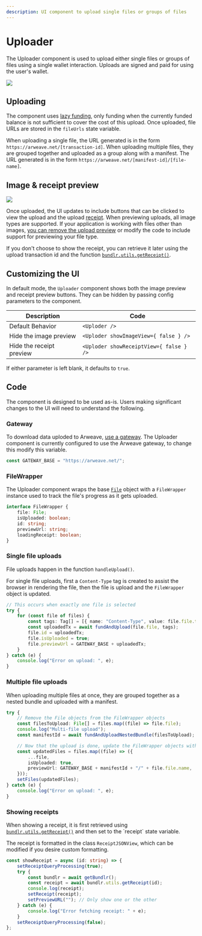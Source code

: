 ```yaml
---
description: UI component to upload single files or groups of files
---
```



# Uploader

The Uploader component is used to upload either single files or groups of files using a single wallet interaction. Uploads are signed and paid for using the user's wallet.

<img className="border border-[#FEF4EE] rounded-xl mt-5 md:w-3/6 w-full" src="/img/provenance-toolkit/uploader.png" />

## Uploading

The component uses [lazy funding](/developer-docs/sdk/api/fund#lazy-funding), only funding when the currently funded balance is not sufficient to cover the cost of this upload. Once uploaded, file URLs are stored in the `fileUrls` state variable.

When uploading a single file, the URL generated is in the form `https://arweave.net/[transaction-id]`. When uploading multiple files, they are grouped together and uploaded as a group along with a manifest. The URL generated is in the form `https://arweave.net/[manifest-id]/[file-name]`.

## Image & receipt preview

<img
	className="border border-[#FEF4EE] rounded-xl mt-5 md:w-5/6 w-full"
	src="/img/provenance-toolkit/uploader-view-options.png"
/>

Once uploaded, the UI updates to include buttons that can be clicked to view the upload and the upload [receipt](/learn/receipts). When previewing uploads, all image types are supported. If your application is working with files other than images, [you can remove the upload preview](/developer-docs/provenance-toolkit/uploader#customizing-the-ui) or modify the code to include support for previewing your file type.

If you don't choose to show the receipt, you can retrieve it later using the upload transaction id and the function [`bundlr.utils.getReceipt()`](/developer-docs/sdk/api/utils-getReceipt).

## Customizing the UI

In default mode, the `Uploader` component shows both the image preview and receipt preview buttons. They can be hidden by passing config parameters to the component.

| Description              | Code                                    |
| ------------------------ | --------------------------------------- |
| Default Behavior         | `<Uploder />`                           |
| Hide the image preview   | `<Uploder showImageView={ false } />`   |
| Hide the receipt preview | `<Uploder showReceiptView={ false } />` |

If either parameter is left blank, it defaults to `true`.

## Code

The component is designed to be used as-is. Users making significant changes to the UI will need to understand the following.

### Gateway

To download data uploded to Arweave, [use a gateway](/learn/gateways). The Uploader component is currently configured to use the Arweave gateway, to change this modify this variable.

```ts
const GATEWAY_BASE = "https://arweave.net/";
```

### FileWrapper

The Uploader component wraps the base [`File`](https://developer.mozilla.org/en-US/docs/Web/API/File) object with a `FileWrapper` instance used to track the file's progress as it gets uploaded.

```ts filename="components/Uploader.tsx"
interface FileWrapper {
	file: File;
	isUploaded: boolean;
	id: string;
	previewUrl: string;
	loadingReceipt: boolean;
}
```

### Single file uploads

File uploads happen in the function `handleUpload()`.

For single file uploads, first a `Content-Type` tag is created to assist the browser in rendering the file, then the file is upload and the `FileWrapper` object is updated.

```ts filename="components/Uploader.tsx"
// This occurs when exactly one file is selected
try {
	for (const file of files) {
		const tags: Tag[] = [{ name: "Content-Type", value: file.file.type }];
		const uploadedTx = await fundAndUpload(file.file, tags);
		file.id = uploadedTx;
		file.isUploaded = true;
		file.previewUrl = GATEWAY_BASE + uploadedTx;
	}
} catch (e) {
	console.log("Error on upload: ", e);
}
```

### Multiple file uploads

When uploading multiple files at once, they are grouped together as a nested bundle and uploaded with a manifest.

```ts filename="components/Uploader.tsx"
try {
	// Remove the File objects from the FileWrapper objects
	const filesToUpload: File[] = files.map((file) => file.file);
	console.log("Multi-file upload");
	const manifestId = await fundAndUploadNestedBundle(filesToUpload);

	// Now that the upload is done, update the FileWrapper objects with the preview URL
	const updatedFiles = files.map((file) => ({
		...file,
		isUploaded: true,
		previewUrl: GATEWAY_BASE + manifestId + "/" + file.file.name,
	}));
	setFiles(updatedFiles);
} catch (e) {
	console.log("Error on upload: ", e);
}
```

### Showing receipts

When showing a receipt, it is first retrieved using [`bundlr.utils.getReceipt()`](/developer-docs/sdk/api/utils-getReceipt`) and then set to the `receipt` state variable.

The receipt is formatted in the class `ReceiptJSONView`, which can be modified if you desire custom formatting.

```ts filename="components/Uploader.tsx"
const showReceipt = async (id: string) => {
	setReceiptQueryProcessing(true);
	try {
		const bundlr = await getBundlr();
		const receipt = await bundlr.utils.getReceipt(id);
		console.log(receipt);
		setReceipt(receipt);
		setPreviewURL(""); // Only show one or the other
	} catch (e) {
		console.log("Error fetching receipt: " + e);
	}
	setReceiptQueryProcessing(false);
};
```
